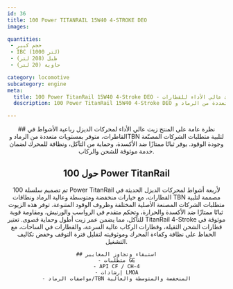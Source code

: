 ```yaml
---
id: 36
title: 100 Power TITANRAIL 15W40 4-STROKE DEO
images:

quantities:
 - حجم كبير
 - IBC (1000 لتر)
 - طبل (208 لتر)
 - حاوية (20 لتر)

category: locomotive
subcategory: engine
meta:
  title: 100 Power TitanRail 15W40 4-Stroke DEO - زيت محرك عالي الأداء للقطارات
  description: 100 Power TitanRail 15W40 4-Stroke DEO هو زيت محرك عالي الأداء مُصمم لمحركات الديزل رباعية الأشواط في القاطرات. متوفر بمستويات متعددة من الرماد وTBN لتلبية متطلبات المصنّعين وجودة الوقود، ويوفر ثباتًا ممتازًا ضد الأكسدة، وحماية فائقة من التآكل، ونظافة متميزة للمحرك. يلبي متطلبات GE ومعايير API CF / CH-4 وإرشادات LMOA.

---
```


<Header>
    ## نظرة عامة على المنتج
    زيت عالي الأداء لمحركات الديزل رباعية الأشواط في القاطرات، متوفر
    بمستويات متعددة من الرماد وTBN لتلبية متطلبات الشركات المصنّعة
    وجودة الوقود. يوفر ثباتًا ممتازًا ضد الأكسدة، وحماية من التآكل،
    ونظافة للمحرك لضمان خدمة موثوقة للشحن والركاب.

 ## حول 100 Power TitanRail
  تم تصميم سلسلة 100 Power TitanRail لأربعة أشواط لمحركات الديزل الحديثة في القطارات، مع خيارات منخفضة ومتوسطة وعالية الرماد ونطاقات TBN مصممة لتلبية متطلبات الشركات المصنعة الأصلية المختلفة وظروف الوقود المتنوعة. توفر هذه الزيوت ثباتًا ممتازًا ضد الأكسدة والحرارة، وتحكم متقدم في الرواسب والورنيش، ومقاومة قوية للتآكل، مما يضمن عمر زيت أطول وحماية قصوى. تعتبر TitanRail 4-Stroke موثوقة في قطارات الشحن الثقيلة، وقطارات الركاب عالية السرعة، والقطارات في الساحات، مع الحفاظ على نظافة وكفاءة المحرك وموثوقيته لتقليل فترة التوقف وخفض تكاليف التشغيل.

    ## استيفاء وتجاوز المعايير
    - متطلبات GE
    - API CF / CH-4
    - إرشادات LMOA
    - مواصفات الرماد/TBN المنخفضة والمتوسطة والعالية

</Header>
